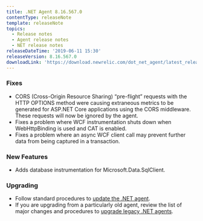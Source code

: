 ```yaml
---
title: .NET Agent 8.16.567.0
contentType: releaseNote
template: releaseNote
topics:
  - Release notes
  - Agent release notes
  - NET release notes
releaseDateTime: '2019-06-11 15:30'
releaseVersion: 8.16.567.0
downloadLink: 'https://download.newrelic.com/dot_net_agent/latest_release'
---
```


### Fixes

* CORS (Cross-Origin Resource Sharing) “pre-flight” requests with the HTTP OPTIONS method were causing extraneous metrics to be generated for ASP.NET Core applications using the CORS middleware. These requests will now be ignored by the agent.
* Fixes a problem where WCF instrumentation shuts down when WebHttpBinding is used and CAT is enabled.
* Fixes a problem where an async WCF client call may prevent further data from being captured in a transaction.

### New Features

* Adds database instrumentation for Microsoft.Data.SqlClient.

### Upgrading

* Follow standard procedures to [update the .NET agent](/docs/agents/net-agent/installation-configuration/update-net-agent).
* If you are upgrading from a particularly old agent, review the list of major changes and procedures to [upgrade legacy .NET agents](/docs/agents/net-agent/troubleshooting/upgrade-legacy-net-agents).

